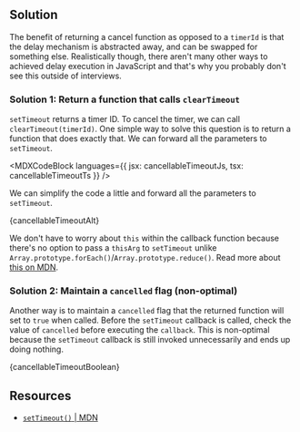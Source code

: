 

## Solution

The benefit of returning a cancel function as opposed to a `timerId` is that the delay mechanism is abstracted away, and can be swapped for something else. Realistically though, there aren't many other ways to achieved delay execution in JavaScript and that's why you probably don't see this outside of interviews.

### Solution 1: Return a function that calls `clearTimeout`

`setTimeout` returns a timer ID. To cancel the timer, we can call `clearTimeout(timerId)`. One simple way to solve this question is to return a function that does exactly that. We can forward all the parameters to `setTimeout`.

<MDXCodeBlock
  languages={{ jsx: cancellableTimeoutJs, tsx: cancellableTimeoutTs }}
/>

We can simplify the code a little and forward all the parameters to `setTimeout`.

<MDXCodeBlock>{cancellableTimeoutAlt}</MDXCodeBlock>

We don't have to worry about `this` within the callback function because there's no option to pass a `thisArg` to `setTimeout` unlike `Array.prototype.forEach()`/`Array.prototype.reduce()`. Read more about [this on MDN](https://developer.mozilla.org/en-US/docs/Web/API/setTimeout#the_this_problem).

### Solution 2: Maintain a `cancelled` flag (non-optimal)

Another way is to maintain a `cancelled` flag that the returned function will set to `true` when called. Before the `setTimeout` callback is called, check the value of `cancelled` before executing the `callback`. This is non-optimal because the `setTimeout` callback is still invoked unnecessarily and ends up doing nothing.

<MDXCodeBlock>{cancellableTimeoutBoolean}</MDXCodeBlock>

## Resources

- [`setTimeout()` | MDN](https://developer.mozilla.org/en-US/docs/Web/API/setTimeout)
